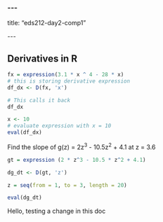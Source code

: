 ### \-\--

title: "eds212-day2-comp1"

\-\--

## Derivatives in R

```r
fx = expression(3.1 * x ^ 4 - 28 * x)
# this is storing derivative expression
df_dx <- D(fx, 'x')

# This calls it back
df_dx

x <- 10
# evaluate expression with x = 10
eval(df_dx)
```

Find the slope of g(z) = 2z^3^ - 10.5z^2^ + 4.1 at z = 3.6

```r
gt = expression (2 * z^3 - 10.5 * z^2 + 4.1)

dg_dt <- D(gt, 'z')

z = seq(from = 1, to = 3, length = 20)

eval(dg_dt)
```

Hello, testing a change in this doc
